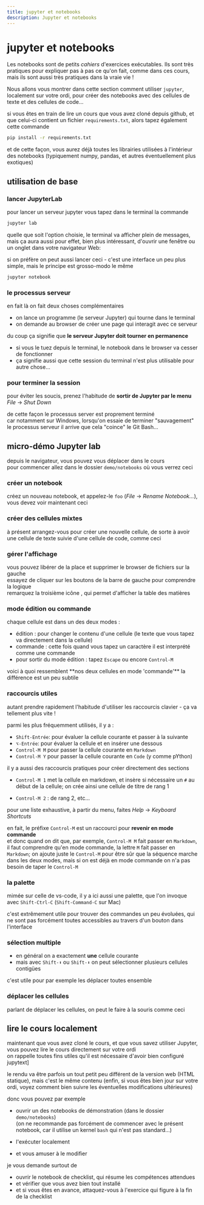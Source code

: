 ```yaml
---
title: jupyter et notebooks
description: Jupyter et notebooks
---
```



<SidebarToggle />

<LabeledAnchor label="label-jupyter" />

# jupyter et notebooks

Les notebooks sont de petits *cahiers* d'exercices exécutables. Ils sont très
pratiques pour expliquer pas à pas ce qu'on fait, comme dans ces cours, mais ils
sont aussi très pratiques dans la vraie vie !

Nous allons vous montrer dans cette section comment utiliser `jupyter`,
localement sur votre ordi, pour créer des notebooks avec des cellules de texte
et des cellules de code...

<Admonition title="dépendances supplémentaires" type="note">

si vous êtes en train de lire un cours que vous avez cloné depuis github, et que
celui-ci contient un fichier `requirements.txt`, alors tapez également cette
commande

```bash
pip install -r requirements.txt
```

et de cette façon, vous aurez déjà toutes les librairies utilisées à l'intérieur
des notebooks (typiquement numpy, pandas, et autres éventuellement plus
exotiques)
</Admonition>

## utilisation de base

### lancer JupyterLab

pour lancer un serveur jupyter vous tapez dans le terminal la commande

```bash
jupyter lab
```

quelle que soit l'option choisie, le terminal va afficher plein de messages, 
mais ça aura aussi pour effet, bien plus intéressant, d'ouvrir une fenêtre ou un onglet dans votre navigateur Web:

<CardGrid>
  <Card title="le serveur se lance dans le terminal">
    <ImageLoader filename="jlab-001-blob.png" />
  </Card>
  <Card title="mais ça ouvre aussi une page dans votre browser web">
    <ImageLoader filename="jlab-002-welcome.png" />
  </Card>
</CardGrid>

<Admonition title="notebook classic" type="tip" collapsible extras="admonition-small">

si on préfère on peut aussi lancer ceci - c'est une interface un peu plus simple, mais le principe est grosso-modo le même

```bash
jupyter notebook
```
</Admonition>

### le processus serveur

en fait là on fait deux choses complémentaires

* on lance un programme (le serveur Jupyter) qui tourne dans le terminal
* on demande au browser de créer une page qui interagit avec ce serveur

du coup ça signifie que **le serveur Jupyter doit tourner en permanence**

* si vous le tuez depuis le terminal, le notebook dans le browser va cesser de fonctionner
* ça signifie aussi que cette session du terminal n'est plus utilisable pour autre chose…

### pour terminer la session

pour éviter les soucis, prenez l'habitude de **sortir de Jupyter par le menu** *File* → *Shut Down*

de cette façon le processus server est proprement terminé  
car notamment sur Windows, lorsqu'on essaie de terminer "sauvagement" le processus serveur il arrive que cela "coince" le Git Bash...

## micro-démo Jupyter lab

depuis le navigateur, vous pouvez vous déplacer dans le cours  
pour commencer allez dans le dossier `demo/notebooks` où vous verrez ceci

<ImageLoader filename="jlab-003-in-demo.png" />

### créer un notebook

créez un nouveau notebook, et appelez-le `foo` (*File* -> *Rename Notebook...*), vous devez voir maintenant ceci

<ImageLoader filename="jlab-004-new-notebook-foo.png" />

### créer des cellules mixtes

à présent arrangez-vous pour créer une nouvelle cellule, de sorte à avoir une cellule de texte suivie d'une cellule de code, comme ceci

<ImageLoader filename="jlab-005-mixed-cells.png" />

### gérer l'affichage

vous pouvez libérer de la place et supprimer le browser de fichiers sur la gauche  
essayez de cliquer sur les boutons de la barre de gauche pour comprendre la logique  
remarquez la troisième icône <ImageLoader filename="jlab-006-toc-icon.png" />, qui permet d'afficher la table des matières

<ImageLoader filename="jlab-006-more-space.png" />

### mode édition ou commande

chaque cellule est dans un des deux modes :

* édition : pour changer le contenu d'une cellule (le texte que vous tapez va directement dans la cellule)
* commande : cette fois quand vous tapez un caractère il est interprété comme une commande
* pour sortir du mode édition : tapez `Escape` ou encore `Control-M`

<CardGrid>
  <Card title="en mode 'commande'">
    voici à quoi ressemblent **nos deux cellules en mode 'commande'**
    <ImageLoader filename="jlab-007-command-mode.png" />
  </Card>
  <Card title="et en mode 'édition'">
    la différence est un peu subtile
    <ImageLoader filename="jlab-007-edit-mode.png" />
  </Card>
</CardGrid>

### raccourcis utiles

autant prendre rapidement l'habitude d'utiliser les raccourcis clavier - ça va tellement plus vite !

parmi les plus fréquemment utilisés, il y a :

* `Shift-Entrée`: pour évaluer la cellule courante et passer à la suivante
* `⌥-Entrée`: pour évaluer la cellule et en insérer une dessous
* `Control-M M` pour passer la cellule courante en `Markdown`
* `Control-M Y` pour passer la cellule courante en `Code` (y comme pYthon)

il y a aussi des raccourcis pratiques pour créer directement des sections

* `Control-M 1` met la cellule en markdown, et insère si nécessaire un `#` au début de la
  cellule; on crée ainsi une cellule de titre de rang 1

* `Control-M 2` : de rang 2, etc…

pour une liste exhaustive, à partir du menu, faites *Help* → *Keyboard Shortcuts*

<Admonition title="Control-M" type="note">

en fait, le préfixe `Control-M` est un raccourci pour **revenir en mode commande**  
et donc quand on dit que, par exemple, `Control-M M` fait passer en `Markdown`,
il faut comprendre qu'en mode commande, la lettre `M` fait passer en `Markdown`;
on ajoute juste le `Control-M` pour être sûr que la séquence marche dans les
deux modes, mais si on est déjà en mode commande on n'a pas besoin de taper le
`Control-M`

</Admonition>

### la palette

mimée sur celle de vs-code, il y a ici aussi une palette, que l'on invoque avec `Shift-Ctrl-C` (`Shift-Command-C` sur Mac)

c'est extrêmement utile pour trouver des commandes un peu évoluées, qui ne sont pas forcément toutes accessibles au travers d'un bouton dans l'interface

<ImageLoader filename="jlab-008-palette.png" />

### sélection multiple

* en général on a exactement **une** cellule courante
* mais avec `Shift-⬆` ou `Shift-⬇` on peut sélectionner plusieurs cellules contigües

<ImageLoader filename="jlab-009-multiple-selection.png" />

c'est utile pour par exemple les déplacer toutes ensemble

### déplacer les cellules

parlant de déplacer les cellules, on peut le faire à la souris comme ceci

<ImageLoader filename="jlab-010-move-cells.gif" />

## lire le cours localement

maintenant que vous avez cloné le cours, et que vous savez utiliser Jupyter, vous pouvez lire le cours directement sur votre ordi  
on rappelle  toutes fins utiles qu'il est <LabeledLink label="label-config-jupytext" file="1-1-installations">
nécessaire d'avoir bien configuré jupytext]</LabeledLink>

le rendu va être parfois un tout petit peu différent de la version web (HTML statique), mais c'est le même contenu
(enfin, si vous êtes bien  jour sur votre ordi, <LabeledLink label="label-git-pull" file="1-2-clone-and-play">voyez comment bien suivre les éventuelles modifications ultérieures</LabeledLink>)

donc vous pouvez par exemple

* ouvrir un des notebooks de démonstration (dans le dossier `demo/notebooks`)  
  (on ne recommande pas forcément de commencer avec le présent notebook, car il utilise un kernel `bash` qui n'est pas standard…)

* l'exécuter localement
* et vous amuser à le modifier

je vous demande surtout de

* ouvrir le notebook de checklist, qui résume les compétences attendues
* et vérifier que vous avez bien tout installé
* et si vous êtes en avance, attaquez-vous à l'exercice qui figure à la fin de la
  checklist
